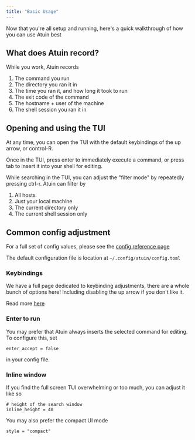 ```yaml
---
title: "Basic Usage"
---
```


Now that you're all setup and running, here's a quick walkthrough of how you can use Atuin best

## What does Atuin record?

While you work, Atuin records

1. The command you run
2. The directory you ran it in
3. The time you ran it, and how long it took to run
4. The exit code of the command
5. The hostname + user of the machine
6. The shell session you ran it in

## Opening and using the TUI

At any time, you can open the TUI with the default keybindings of the up arrow, or control-R.

Once in the TUI, press enter to immediately execute a command, or press tab to insert it into your shell for editing.

While searching in the TUI, you can adjust the "filter mode" by repeatedly pressing ctrl-r. Atuin can filter by

1. All hosts
2. Just your local machine
3. The current directory only
4. The current shell session only

## Common config adjustment

For a full set of config values, please see the [config reference page](/configuration/config/)

The default configuration file is location at `~/.config/atuin/config.toml`

### Keybindings

We have a full page dedicated to keybinding adjustments, there are a whole bunch of options here! Including disabling the up arrow if you don't like it.

Read more [here](/configuration/key-binding/)

### Enter to run

You may prefer that Atuin always inserts the selected command for editing. To configure this, set

```
enter_accept = false
```

in your config file.

### Inline window

If you find the full screen TUI overwhelming or too much, you can adjust it like so

```
# height of the search window
inline_height = 40
```

You may also prefer the compact UI mode

```
style = "compact"
```
